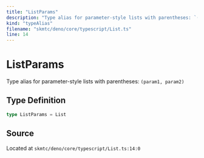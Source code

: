 ```yaml
---
title: "ListParams"
description: "Type alias for parameter-style lists with parentheses: `(param1, param2)`"
kind: "typeAlias"
filename: "skmtc/deno/core/typescript/List.ts"
line: 14
---
```


# ListParams

Type alias for parameter-style lists with parentheses: `(param1, param2)`

## Type Definition

```typescript
type ListParams = List
```

## Source

Located at `skmtc/deno/core/typescript/List.ts:14:0`
